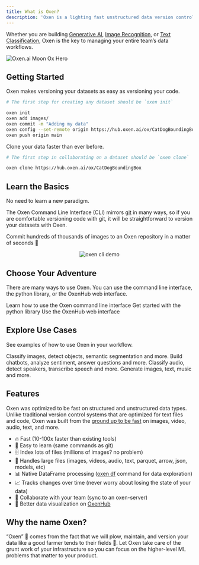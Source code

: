 ```yaml
---
title: What is Oxen?
description: 'Oxen is a lighting fast unstructured data version control system for machine learning datasets.'
---
```


Whether you are building [Generative AI](/use-cases/generative-ai), [Image Recognition](/use-cases/computer-vision), or [Text Classification](/use-cases/text-classification), Oxen is the key to managing your entire team’s data workflows.

<img
  className="block"
  src="/images/MoonOx.png"
  alt="Oxen.ai Moon Ox Hero"
/>

## Getting Started

Oxen makes versioning your datasets as easy as versioning your code.

```bash
# The first step for creating any dataset should be `oxen init`

oxen init
oxen add images/
oxen commit -m "Adding my data"
oxen config --set-remote origin https://hub.oxen.ai/ox/CatDogBoundingBox
oxen push origin main
```

Clone your data faster than ever before.

```bash
# The first step in collaborating on a dataset should be `oxen clone`

oxen clone https://hub.oxen.ai/ox/CatDogBoundingBox
```

## Learn the Basics

No need to learn a new paradigm. 

The Oxen Command Line Interface (CLI) mirrors [git](https://git-scm.com/) in many ways, so if you are comfortable versioning code with git, it will be straightforward to version your datasets with Oxen.

Commit hundreds of thousands of images to an Oxen repository in a matter of seconds 🚀

<p align="center">
    <img src="https://github.com/Oxen-AI/oxen-release/blob/main/images/cli-celeba.gif?raw=true" alt="oxen cli demo" />
</p>

## Choose Your Adventure

There are many ways to use Oxen. You can use the command line interface, the python library, or the OxenHub web interface.

<CardGroup cols={2}>
  <Card
    title="Command Line Interface"
    icon="rectangle-terminal"
    href="/cli"
  >
    Learn how to use the Oxen command line interface
  </Card>
  <Card
    title="Python Library"
    icon="python"
    href="/python"
  >
    Get started with the python library
  </Card>
  <Card
    title="Web Interface"
    icon="browser"
    href="https://oxen.ai"
  >
    Use the OxenHub web interface
  </Card>
</CardGroup>

## Explore Use Cases

See examples of how to use Oxen in your workflow.

<CardGroup cols={2}>
  <Card
    title="Computer Vision"
    icon="camera-viewfinder"
    href="/use-cases/computer-vision"
  >
    Classify images, detect objects, semantic segmentation and more.
  </Card>
  <Card
    title="Natural Language Processing"
    icon="file-lines"
    href="/use-cases/computer-vision"
  >
    Build chatbots, analyze sentiment, answer questions and more.
  </Card>
  <Card
    title="Audio"
    icon="headphones"
    href="/use-cases/audio"
  >
    Classify audio, detect speakers, transcribe speech and more.
  </Card>
  <Card
    title="Generative AI"
    icon="palette"
    href="/use-cases/generative-ai"
  >
    Generate images, text, music and more.
  </Card>
</CardGroup>

## Features

Oxen was optimized to be fast on structured and unstructured data types. Unlike traditional version control systems that are optimized for text files and code, Oxen was built from the [ground up to be fast](https://github.com/Oxen-AI/oxen-release/blob/main/Performance.md) on images, video, audio, text, and more.

* 🔥 Fast (10-100x faster than existing tools)
* 🧠 Easy to learn (same commands as git)
* 🗄️ Index lots of files (millions of images? no problem)
* 🎥 Handles large files (images, videos, audio, text, parquet, arrow, json, models, etc)
* 📊 Native DataFrame processing ([oxen df](/concepts/data-frames) command for data exploration)
* 📈 Tracks changes over time (never worry about losing the state of your data)
* 🤝 Collaborate with your team (sync to an oxen-server)
* 👀 Better data visualization on [OxenHub](https://oxen.ai)


## Why the name Oxen?

“Oxen” 🐂 comes from the fact that we will plow, maintain, and version your data like a good farmer tends to their fields 🌾. Let Oxen take care of the grunt work of your infrastructure so you can focus on the higher-level ML problems that matter to your product.
